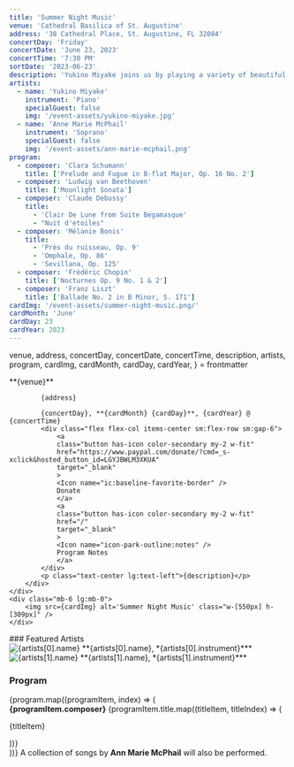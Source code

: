```yaml
---
title: 'Summer Night Music'
venue: 'Cathedral Basilica of St. Augustine'
address: '38 Cathedral Place, St. Augustine, FL 32084'
concertDay: 'Friday'
concertDate: 'June 23, 2023'
concertTime: '7:30 PM'
sortDate: '2023-06-23'
description: 'Yukino Miyake joins us by playing a variety of beautiful works by Debussy, Schumann, Beethoven, and more! Ann Marie McPhail will also be joining us to sing a few songs.'
artists:
  - name: 'Yukino Miyake'
    instrument: 'Piano'
    specialGuest: false
    img: '/event-assets/yukino-miyake.jpg'
  - name: 'Anne Marie McPhail'
    instrument: 'Soprano'
    specialGuest: false
    img: '/event-assets/ann-marie-mcphail.png'
program:
  - composer: 'Clara Schumann'
    title: ['Prelude and Fugue in B-flat Major, Op. 16 No. 2']
  - composer: 'Ludwig van Beethoven'
    title: ['Moonlight Sonata']
  - composer: 'Claude Debussy'
    title:
      - 'Clair De Lune from Suite Begamasque'
      - "Nuit d'etoiles"
  - composer: 'Mélanie Bonis'
    title:
      - 'Près du ruisseau, Op. 9'
      - 'Omphale, Op. 86'
      - 'Sevillana, Op. 125'
  - composer: 'Frédéric Chopin'
    title: ['Nocturnes Op. 9 No. 1 & 2']
  - composer: 'Franz Liszt'
    title: ['Ballade No. 2 in B Minor, S. 171']
cardImg: '/event-assets/summer-night-music.png/'
cardMonth: 'June'
cardDay: 23
cardYear: 2023
---
```


  venue,
  address,
  concertDay,
  concertDate,
  concertTime,
  description,
  artists,
  program,
  cardImg,
  cardMonth,
  cardDay,
  cardYear,
} = frontmatter

<div class="flex flex-col-reverse items-center lg:flex-row justify-between">
    <div>
        <div class="flex flex-col gap-4 max-w-[560px] items-center lg:items-start text-center sm:text-left">
            **{venue}**
            
            {address}

            {concertDay}, **{cardMonth} {cardDay}**, {cardYear} @ {concertTime}
            <div class="flex flex-col items-center sm:flex-row sm:gap-6">
                <a
                class="button has-icon color-secondary my-2 w-fit"
                href="https://www.paypal.com/donate/?cmd=_s-xclick&hosted_button_id=LGYJBWLM3XKUA"
                target="_blank"
                >
                <Icon name="ic:baseline-favorite-border" />
                Donate
                </a>
                <a
                class="button has-icon color-secondary my-2 w-fit"
                href="/"
                target="_blank"
                >
                <Icon name="icon-park-outline:notes" />
                Program Notes
                </a>
            </div>
            <p class="text-center lg:text-left">{description}</p>
        </div>
    </div>
    <div class="mb-6 lg:mb-0">
        <img src={cardImg} alt='Summer Night Music' class="w-[550px] h-[309px]" />
    </div>

</div>

<div class="flex flex-col items-center lg:items-start lg:flex-row custom:justify-center custom:gap-5 post-custom:justify-start post-custom:gap-[9.25rem] py-8 border-b-2 border-neutral-900 dark:border-neutral-300 mb-10 lg:mb-12">
    <div class="flex flex-col text-center lg:text-left">
        ### Featured Artists
        <div class="flex flex-col items-center sm:items-start sm:flex-row gap-10 my-4">
            <div>
                <img src={artists[0].img} alt={artists[0].name} class="w-[200px] h-[300px]" />
                **{artists[0].name}, *{artists[0].instrument}***
            </div>
            <div>
                <img src={artists[1].img} alt={artists[1].name} class="w-[200px] h-[300px] pl-7 lg:pl-0" />
                **{artists[1].name}, *{artists[1].instrument}***
            </div>
        </div>
    </div>
    <div class="flex flex-col sm:text-center lg:text-left pt-6 lg:pt-0">
        <h3 class="text-center xl:text-left">Program</h3>
        <div class="flex flex-col gap-6 my-4 text-center post-custom:text-left">
            {program.map((programItem, index) => (
                 <div key={index}>
                 <strong>{programItem.composer}</strong>
                {programItem.title.map((titleItem, titleIndex) => (
                 <p key={titleIndex}>{titleItem}</p>
                 ))}
             </div>
            ))}
            A collection of songs by <strong>Ann Marie McPhail</strong> will also be performed.
        </div>
    </div>
</div>
